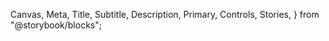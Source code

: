   Canvas,
  Meta,
  Title,
  Subtitle,
  Description,
  Primary,
  Controls,
  Stories,
} from "@storybook/blocks";


<Meta of={BoxStories} />
<Title />

`import {Box} from '@nds_core/nds'`

### PROPS & METHODS

### Spacing levels

The spacing system defines 8 levels of spacing. Levels `4` and above are always responsive by default, as detailed below:

| Level | Default value | Value in viewports greater or equal to `768px` |
| ----- | ------------: | ---------------------------------------------: |
| 1     | 0.25rem (4px) |                                    _unchanged_ |
| 2     |  0.5rem (8px) |                                    _unchanged_ |
| 3     |   1rem (16px) |                                    _unchanged_ |
| 4     | 1.5rem (24px) |                                    2rem (32px) |
| 5     |   2rem (32px) |                                    3rem (48px) |
| 6     | 2.5rem (40px) |                                    4rem (64px) |
| 7     |   3rem (48px) |                                  4.5rem (72px) |
| 8     |   4rem (64px) |                                    6rem (96px) |

### Recommended usage

- Use levels `1`-`3` to space inline content, such as [Typography](#/Typography), [Buttons](#/Forms?id=button), or [Icons](#/Icons)
- Use levels `4`-`8` to space block content, such as [Cards](#/Content?id=card) or [Dividers](#/Layout?id=section-dividers)
- Use levels `5`, `7`, and `8` to vertically stack full-width Blocks

These examples showcase all of the `Box` properties working together to control both inset (padding) and stacking (margin).
Note the compositional nature of `Box`. Use multiple Boxes to achieve complex layouts.

<Canvas of={BoxStories.Example} />

<Canvas of={BoxStories.ExampleInline} />

### Responsiveness

The `Box` component is also capable of setting certain box sizes at specific viewport breakpoints. Designers should use best practices and recommended spacing if the current behaviour of `Box` levels does not solve a design's needs.

In the following example, resize your browser window to see different `Box` sizing at different viewport widths:

<Canvas of={BoxStories.Responsiveness} />

This will do the following:

- Padding on all sides will increase as the viewport size increases to take advantage of the extra space
- Spacing between the buttons will increase as the viewport size increases to make things look less dense on larger screens
- Below the `lg` viewport (≤992px), `inline` will be set to `false`, making the buttons stack. On `lg` and larger, the buttons will appear side to side

### Using space-between

This prop implements `justify-content: space-between;` in CSS. With `space-between`, the space is dynamically determined based on the size of the box, and the elements inside are distributed evenly from the start to the end.

#### Without space-between

<Canvas of={BoxStories.WithoutSpaceBetween} />

#### With space-between

<Canvas of={BoxStories.WithSpaceBetween} />

Use `space-between` to space elements inside of `Box` evenly, dynamically fitted to the `Box`'s size.

### Below

<Canvas of={BoxStories.Below} />

